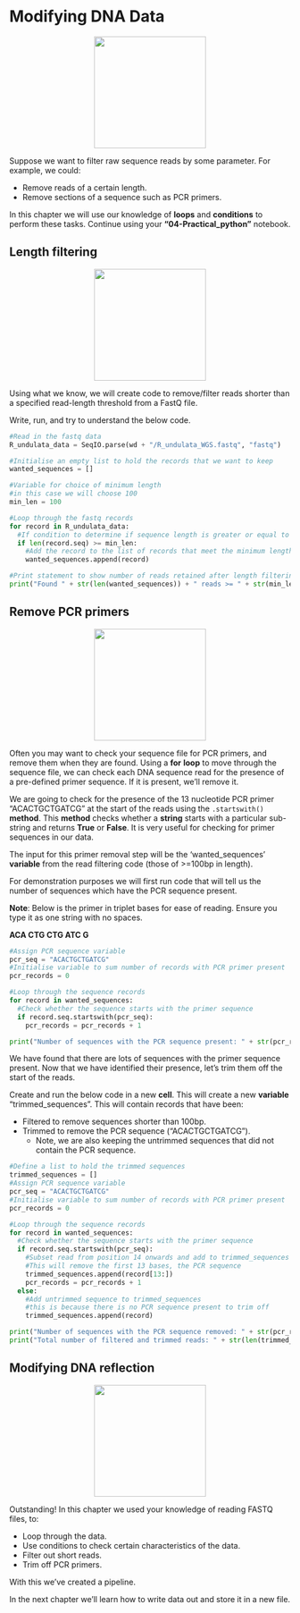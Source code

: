 # Modifying DNA Data {#modify_dna_data}
<center>
![](figures/modify_dna.png){style="width:200px"}
</center>

Suppose we want to filter raw sequence reads by some parameter.
For example, we could:

- Remove reads of a certain length.
- Remove sections of a sequence such as PCR primers.

In this chapter we will use our knowledge of __loops__ and __conditions__ to perform these tasks. Continue using your __"04-Practical_python"__ notebook.

## Length filtering
<center>
![](figures/filter_2.png){style="width:200px"}
</center>

Using what we know, we will create code to remove/filter reads shorter than a specified read-length threshold from a FastQ file.

Write, run, and try to understand the below code.

```python
#Read in the fastq data
R_undulata_data = SeqIO.parse(wd + "/R_undulata_WGS.fastq", "fastq")

#Initialise an empty list to hold the records that we want to keep
wanted_sequences = []

#Variable for choice of minimum length
#in this case we will choose 100
min_len = 100

#Loop through the fastq records
for record in R_undulata_data:
  #If condition to determine if sequence length is greater or equal to minimum length
  if len(record.seq) >= min_len:
    #Add the record to the list of records that meet the minimum length threshold
    wanted_sequences.append(record)

#Print statement to show number of reads retained after length filtering
print("Found " + str(len(wanted_sequences)) + " reads >= " + str(min_len) + "bp in length.")
```

## Remove PCR primers
<center>
![](figures/scissors_2.png){style="width:200px"}
</center>

Often you may want to check your sequence file for PCR primers, and remove them when they are found.
Using a __for__ __loop__ to move through the sequence file, we can check each DNA sequence read for the presence of a pre-defined primer sequence.
If it is present, we'll remove it.

We are going to check for the presence of the 13 nucleotide PCR primer "ACACTGCTGATCG" at the start of the reads using the `.startswith()` __method__.
This __method__ checks whether a __string__ starts with a particular sub-string and returns __True__ or __False__. 
It is very useful for checking for primer sequences in our data.

The input for this primer removal step will be the 'wanted_sequences' __variable__ from the read filtering code (those of >=100bp in length).

For demonstration purposes we will first run code that will tell us the number of sequences which have the PCR sequence present.

__Note__: Below is the primer in triplet bases for ease of reading. Ensure you type it as one string with no spaces.

__ACA CTG CTG ATC G__

```python
#Assign PCR sequence variable
pcr_seq = "ACACTGCTGATCG"
#Initialise variable to sum number of records with PCR primer present
pcr_records = 0

#Loop through the sequence records
for record in wanted_sequences:
  #Check whether the sequence starts with the primer sequence
  if record.seq.startswith(pcr_seq):
    pcr_records = pcr_records + 1

print("Number of sequences with the PCR sequence present: " + str(pcr_records))
```

We have found that there are lots of sequences with the primer sequence present.
Now that we have identified their presence, let's trim them off the start of the reads.

Create and run the below code in a new __cell__. 
This will create a new __variable__ "trimmed_sequences". 
This will contain records that have been:

- Filtered to remove sequences shorter than 100bp.
- Trimmed to remove the PCR sequence ("ACACTGCTGATCG"). 
  - Note, we are also keeping the untrimmed sequences that did not contain the PCR sequence.

```python
#Define a list to hold the trimmed sequences
trimmed_sequences = []
#Assign PCR sequence variable
pcr_seq = "ACACTGCTGATCG"
#Initialise variable to sum number of records with PCR primer present
pcr_records = 0

#Loop through the sequence records
for record in wanted_sequences:
  #Check whether the sequence starts with the primer sequence
  if record.seq.startswith(pcr_seq):
    #Subset read from position 14 onwards and add to trimmed_sequences
    #This will remove the first 13 bases, the PCR sequence
    trimmed_sequences.append(record[13:])
    pcr_records = pcr_records + 1
  else:
    #Add untrimmed sequence to trimmed_sequences
    #this is because there is no PCR sequence present to trim off
    trimmed_sequences.append(record)

print("Number of sequences with the PCR sequence removed: " + str(pcr_records))
print("Total number of filtered and trimmed reads: " + str(len(trimmed_sequences)))
```

## Modifying DNA reflection
<center>
![](figures/reflection.png){style="width:200px"}
</center>

Outstanding! In this chapter we used your knowledge of reading FASTQ files, to:

- Loop through the data.
- Use conditions to check certain characteristics of the data.
- Filter out short reads.
- Trim off PCR primers.

With this we've created a pipeline.

In the next chapter we'll learn how to write data out and store it in a new file.